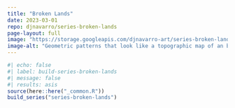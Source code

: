 ```yaml
---
title: "Broken Lands"
date: 2023-03-01
repo: djnavarro/series-broken-lands
page-layout: full
image: "https://storage.googleapis.com/djnavarro-art/series-broken-lands/800/alien-floe_15_2433.png"
image-alt: "Geometric patterns that look like a topographic map of an brown textured alien coastline against a pale off white sea"
---
```

   
::: {.grid}
  
```r
#| echo: false
#| label: build-series-broken-lands
#| message: false
#| results: asis
source(here::here("_common.R"))
build_series("series-broken-lands")
```
   
:::
   
